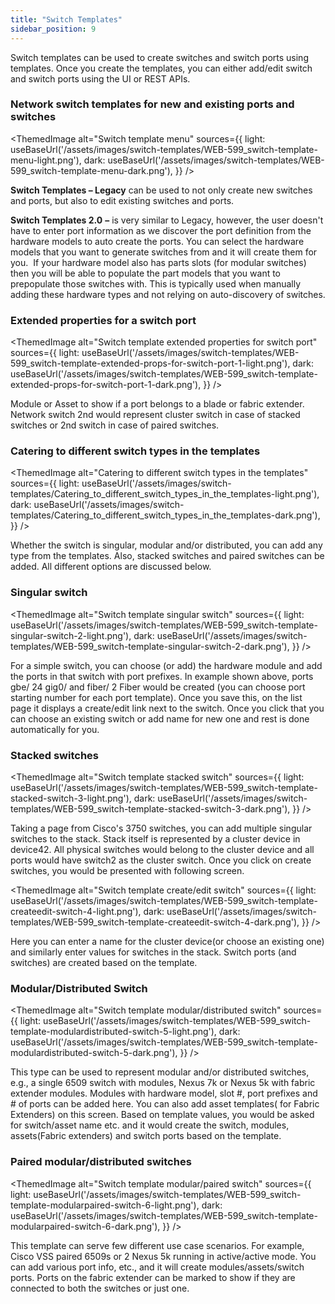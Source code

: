 ```yaml
---
title: "Switch Templates"
sidebar_position: 9
---
```



Switch templates can be used to create switches and switch ports using templates. Once you create the templates, you can either add/edit switch and switch ports using the UI or REST APIs.

### Network switch templates for new and existing ports and switches

<ThemedImage
  alt="Switch template menu"
  sources={{
    light: useBaseUrl('/assets/images/switch-templates/WEB-599_switch-template-menu-light.png'),
    dark: useBaseUrl('/assets/images/switch-templates/WEB-599_switch-template-menu-dark.png'),
  }}
/>

**Switch Templates – Legacy** can be used to not only create new switches and ports, but also to edit existing switches and ports.

**Switch Templates 2.0** **–** is very similar to Legacy, however, the user doesn't have to enter port information as we discover the port definition from the hardware models to auto create the ports. You can select the hardware models that you want to generate switches from and it will create them for you.  If your hardware model also has parts slots (for modular switches) then you will be able to populate the part models that you want to prepopulate those switches with. This is typically used when manually adding these hardware types and not relying on auto-discovery of switches.

### Extended properties for a switch port

<ThemedImage
  alt="Switch template extended properties for switch port"
  sources={{
    light: useBaseUrl('/assets/images/switch-templates/WEB-599_switch-template-extended-props-for-switch-port-1-light.png'),
    dark: useBaseUrl('/assets/images/switch-templates/WEB-599_switch-template-extended-props-for-switch-port-1-dark.png'),
  }}
/>

Module or Asset to show if a port belongs to a blade or fabric extender. Network switch 2nd would represent cluster switch in case of stacked switches or 2nd switch in case of paired switches.

### Catering to different switch types in the templates

<ThemedImage
  alt="Catering to different switch types in the templates"
  sources={{
    light: useBaseUrl('/assets/images/switch-templates/Catering_to_different_switch_types_in_the_templates-light.png'),
    dark: useBaseUrl('/assets/images/switch-templates/Catering_to_different_switch_types_in_the_templates-dark.png'),
  }}
/>

Whether the switch is singular, modular and/or distributed, you can add any type from the templates. Also, stacked switches and paired switches can be added. All different options are discussed below.

### Singular switch

<ThemedImage
  alt="Switch template singular switch"
  sources={{
    light: useBaseUrl('/assets/images/switch-templates/WEB-599_switch-template-singular-switch-2-light.png'),
    dark: useBaseUrl('/assets/images/switch-templates/WEB-599_switch-template-singular-switch-2-dark.png'),
  }}
/>

For a simple switch, you can choose (or add) the hardware module and add the ports in that switch with port prefixes. In example shown above, ports gbe/ 24 gig0/ and fiber/ 2 Fiber would be created (you can choose port starting number for each port template). Once you save this, on the list page it displays a create/edit link next to the switch. Once you click that you can choose an existing switch or add name for new one and rest is done automatically for you.

### Stacked switches

<ThemedImage
  alt="Switch template stacked switch"
  sources={{
    light: useBaseUrl('/assets/images/switch-templates/WEB-599_switch-template-stacked-switch-3-light.png'),
    dark: useBaseUrl('/assets/images/switch-templates/WEB-599_switch-template-stacked-switch-3-dark.png'),
  }}
/>

Taking a page from Cisco's 3750 switches, you can add multiple singular switches to the stack. Stack itself is represented by a cluster device in device42. All physical switches would belong to the cluster device and all ports would have switch2 as the cluster switch. Once you click on create switches, you would be presented with following screen.

<ThemedImage
  alt="Switch template create/edit switch"
  sources={{
    light: useBaseUrl('/assets/images/switch-templates/WEB-599_switch-template-createedit-switch-4-light.png'),
    dark: useBaseUrl('/assets/images/switch-templates/WEB-599_switch-template-createedit-switch-4-dark.png'),
  }}
/>

Here you can enter a name for the cluster device(or choose an existing one) and similarly enter values for switches in the stack. Switch ports (and switches) are created based on the template.

### Modular/Distributed Switch

<ThemedImage
  alt="Switch template modular/distributed switch"
  sources={{
    light: useBaseUrl('/assets/images/switch-templates/WEB-599_switch-template-modulardistributed-switch-5-light.png'),
    dark: useBaseUrl('/assets/images/switch-templates/WEB-599_switch-template-modulardistributed-switch-5-dark.png'),
  }}
/>

This type can be used to represent modular and/or distributed switches, e.g., a single 6509 switch with modules, Nexus 7k or Nexus 5k with fabric extender modules. Modules with hardware model, slot #, port prefixes and # of ports can be added here. You can also add asset templates( for Fabric Extenders) on this screen. Based on template values, you would be asked for switch/asset name etc. and it would create the switch, modules, assets(Fabric extenders) and switch ports based on the template.

### Paired modular/distributed switches

<ThemedImage
  alt="Switch template modular/paired switch"
  sources={{
    light: useBaseUrl('/assets/images/switch-templates/WEB-599_switch-template-modularpaired-switch-6-light.png'),
    dark: useBaseUrl('/assets/images/switch-templates/WEB-599_switch-template-modularpaired-switch-6-dark.png'),
  }}
/>

This template can serve few different use case scenarios. For example, Cisco VSS paired 6509s or 2 Nexus 5k running in active/active mode. You can add various port info, etc., and it will create modules/assets/switch ports. Ports on the fabric extender can be marked to show if they are connected to both the switches or just one.
